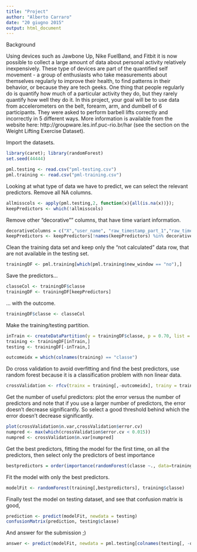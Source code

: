 ```yaml
---
title: "Project"
author: "Alberto Carraro"
date: "20 giugno 2015"
output: html_document
---
```


Background

Using devices such as Jawbone Up, Nike FuelBand, and Fitbit it is now possible to collect a large amount of data about personal activity relatively inexpensively. These type of devices are part of the quantified self movement - a group of enthusiasts who take measurements about themselves regularly to improve their health, to find patterns in their behavior, or because they are tech geeks. One thing that people regularly do is quantify how much of a particular activity they do, but they rarely quantify how well they do it. In this project, your goal will be to use data from accelerometers on the belt, forearm, arm, and dumbell of 6 participants. They were asked to perform barbell lifts correctly and incorrectly in 5 different ways. More information is available from the website here: http://groupware.les.inf.puc-rio.br/har (see the section on the Weight Lifting Exercise Dataset). 

Import the datasets.
```r
library(caret); library(randomForest)
set.seed(44444)

pml.testing <- read.csv("pml-testing.csv")
pml.training <- read.csv("pml-training.csv")
```

Looking at what type of data we have to predict, we can select the relevant predictors.
Remove all NA columns.
```r
allmisscols <- apply(pml.testing,2, function(x){all(is.na(x))});
keepPredictors <- which(!allmisscols)
```

Remove other "decorative"" columns, that have time variant information.
```r
decorativeColumns = c("X","user_name", "raw_timestamp_part_1","raw_timestamp_part_2","cvtd_timestamp","new_window","num_window", "problem_id")
keepPredictors <- keepPredictors[!names(keepPredictors) %in% decorativeColumns]
```

Clean the training data set and keep only the "not calculated" data row, that are not available in the testing set.
```r
trainingDF <- pml.training[which(pml.training$new_window == "no"),]
```

Save the predictors...
```r
classeCol <- trainingDF$classe
trainingDF <- trainingDF[keepPredictors]
```

... with the outcome.
```r
trainingDF$classe <- classeCol
```

Make the training/testing partition.
```r
inTrain <- createDataPartition(y = trainingDF$classe, p = 0.70, list = FALSE)
training <- trainingDF[inTrain,]
testing <- trainingDF[-inTrain,]

outcomeidx = which(colnames(training) == "classe")
```

Do cross validation to avoid overfitting and find the best predictors, use random forest because it is a classification problem with non linear data.
```r
crossValidation <- rfcv(trainx = training[,-outcomeidx], trainy = training[,outcomeidx])
```

Get the number of useful predictors: plot the error versus the number of predictors and note that if you use a larger number of predictors, the error doesn't decrease significantly. So select a good threshold behind which the error doesn't decrease significantly.
```r
plot(crossValidation$n.var,crossValidation$error.cv)
numpred <- max(which(crossValidation$error.cv < 0.015))
numpred <- crossValidation$n.var[numpred]
```

Get the best predictors, fitting the model for the first time, on all the predictors, then select only the predictors of best importance
```r
bestpredictors = order(importance(randomForest(classe ~., data=training)), decreasing = TRUE)[1:numpred]
```

Fit the model with only the best predictors.
```r
modelFit <- randomForest(training[,bestpredictors], training$classe)
```

Finally test the model on testing dataset, and see that confusion matrix is good,
```r
prediction <- predict(modelFit, newdata = testing)
confusionMatrix(prediction, testing$classe)
```

And answer for the submission ;)
```r
answer <- predict(modelFit, newdata = pml.testing[colnames(testing[, -outcomeidx])])
```





